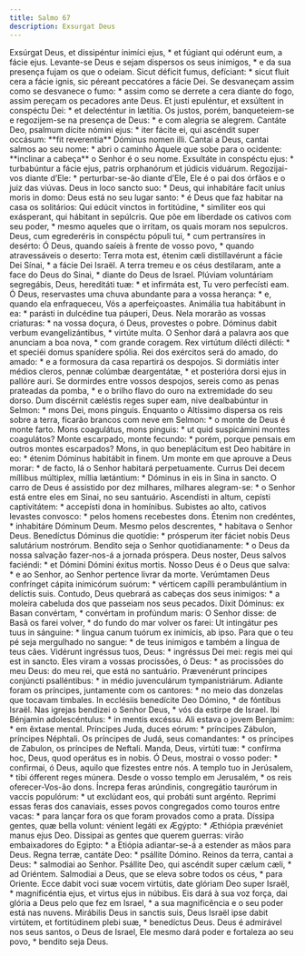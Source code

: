```yaml
---
title: Salmo 67
description: Exsurgat Deus
---
```


<div class="grid grid-cols-2 gap-5">
  <span class="text-justify">
    Exsúrgat Deus, et dissipéntur inimíci ejus, * et fúgiant qui odérunt eum, a
    fácie ejus.
  </span>
  <span class="text-justify">
    Levante-se Deus e sejam dispersos os seus inimigos, * e da sua presença
    fujam os que o odeiam.
  </span>
  <span class="text-justify">
    Sicut déficit fumus, defíciant: * sicut fluit cera a fácie ignis, sic
    péreant peccatóres a fácie Dei.
  </span>
  <span class="text-justify">
    Se desvaneçam assim como se desvanece o fumo: * assim como se derrete a cera
    diante do fogo, assim pereçam os pecadores ante Deus.
  </span>
  <span class="text-justify">
    Et justi epuléntur, et exsúltent in conspéctu Dei: * et delecténtur in
    lætítia.
  </span>
  <span class="text-justify">
    Os justos, porém, banqueteiem-se e regozijem-se na presença de Deus: * e com
    alegria se alegrem.
  </span>
  <span class="text-justify">
    Cantáte Deo, psalmum dícite nómini ejus: * iter fácite ei, qui ascéndit
    super occásum: **fit reverentia** Dóminus nomen illi.
  </span>
  <span class="text-justify">
    Cantai a Deus, cantai salmos ao seu nome: * abri o caminho Àquele que sobe
    para o ocidente: **inclinar a cabeça** o Senhor é o seu nome.
  </span>
  <span class="text-justify">
    Exsultáte in conspéctu ejus: * turbabúntur a fácie ejus, patris orphanórum
    et júdicis viduárum.
  </span>
  <span class="text-justify">
    Regozijai-vos diante d’Ele: * perturbar-se-ão diante d’Ele, Ele é o pai dos
    órfãos e o juiz das viúvas.
  </span>
  <span class="text-justify">
    Deus in loco sancto suo: * Deus, qui inhabitáre facit uníus moris in domo:
  </span>
  <span class="text-justify">
    Deus está no seu lugar santo: * é Deus que faz habitar na casa os
    solitários:
  </span>
  <span class="text-justify">
    Qui edúcit vinctos in fortitúdine, * simíliter eos qui exásperant, qui
    hábitant in sepúlcris.
  </span>
  <span class="text-justify">
    Que põe em liberdade os cativos com seu poder, * mesmo aqueles que o
    irritam, os quais moram nos sepulcros.
  </span>
  <span class="text-justify">
    Deus, cum egrederéris in conspéctu pópuli tui, * cum pertransíres in
    desérto:
  </span>
  <span class="text-justify">
    Ó Deus, quando saíeis à frente de vosso povo, * quando atravessáveis o
    deserto:
  </span>
  <span class="text-justify">
    Terra mota est, étenim cæli distillavérunt a fácie Dei Sínai, * a fácie Dei
    Israël.
  </span>
  <span class="text-justify">
    A terra tremeu e os céus destilaram, ante a face do Deus do Sinai, * diante
    do Deus de Israel.
  </span>
  <span class="text-justify">
    Plúviam voluntáriam segregábis, Deus, hereditáti tuæ: * et infirmáta est, Tu
    vero perfecísti eam.
  </span>
  <span class="text-justify">
    Ó Deus, reservastes uma chuva abundante para a vossa herança: * e, quando
    ela enfraqueceu, Vós a aperfeiçoastes.
  </span>
  <span class="text-justify">
    Animália tua habitábunt in ea: * parásti in dulcédine tua páuperi, Deus.
  </span>
  <span class="text-justify">
    Nela morarão as vossas criaturas: * na vossa doçura, ó Deus, provestes o
    pobre.
  </span>
  <span class="text-justify">
    Dóminus dabit verbum evangelizántibus, * virtúte multa.
  </span>
  <span class="text-justify">
    O Senhor dará a palavra aos que anunciam a boa nova, * com grande coragem.
  </span>
  <span class="text-justify">
    Rex virtútum dilécti dilécti: * et speciéi domus spanídere spólia.
  </span>
  <span class="text-justify">
    Rei dos exércitos será do amado, do amado: * e a formosura da casa repartirá
    os despojos.
  </span>
  <span class="text-justify">
    Si dormiátis inter médios cleros, pennæ colúmbæ deargentátæ, * et posterióra
    dorsi ejus in pallóre auri.
  </span>
  <span class="text-justify">
    Se dormirdes entre vossos despojos, sereis como as penas prateadas da pomba,
    * e o brilho flavo do ouro na extremidade do seu dorso.
  </span>
  <span class="text-justify">
    Dum discérnit cæléstis reges super eam, nive dealbabúntur in Selmon: * mons
    Dei, mons pinguis.
  </span>
  <span class="text-justify">
    Enquanto o Altíssimo dispersa os reis sobre a terra, ficarão brancos com
    neve em Selmon: * o monte de Deus é monte farto.
  </span>
  <span class="text-justify">
    Mons coagulátus, mons pinguis: * ut quid suspicámini montes coagulátos?
  </span>
  <span class="text-justify">
    Monte escarpado, monte fecundo: * porém, porque pensais em outros montes
    escarpados?
  </span>
  <span class="text-justify">
    Mons, in quo beneplácitum est Deo habitáre in eo: * étenim Dóminus habitábit
    in finem.
  </span>
  <span class="text-justify">
    Um monte em que aprouve a Deus morar: * de facto, lá o Senhor habitará
    perpetuamente.
  </span>
  <span class="text-justify">
    Currus Dei decem míllibus múltiplex, míllia lætántium: * Dóminus in eis in
    Sina in sancto.
  </span>
  <span class="text-justify">
    O carro de Deus é assistido por dez milhares, milhares alegram-se: * o
    Senhor está entre eles em Sinai, no seu santuário.
  </span>
  <span class="text-justify">
    Ascendísti in altum, cepísti captivitátem: * accepísti dona in homínibus.
  </span>
  <span class="text-justify">
    Subistes ao alto, cativos levastes convosco: * pelos homens recebestes dons.
  </span>
  <span class="text-justify">
    Étenim non credéntes, * inhabitáre Dóminum Deum.
  </span>
  <span class="text-justify">
    Mesmo pelos descrentes, * habitava o Senhor Deus.
  </span>
  <span class="text-justify">
    Benedíctus Dóminus die quotídie: * prósperum iter fáciet nobis Deus
    salutárium nostrórum.
  </span>
  <span class="text-justify">
    Bendito seja o Senhor quotidianamente: * o Deus da nossa salvação
    fazer-nos-á a jornada próspera.
  </span>
  <span class="text-justify">
    Deus noster, Deus salvos faciéndi: * et Dómini Dómini éxitus mortis.
  </span>
  <span class="text-justify">
    Nosso Deus é o Deus que salva: * e ao Senhor, ao Senhor pertence livrar da
    morte.
  </span>
  <span class="text-justify">
    Verúmtamen Deus confrínget cápita inimicórum suórum: * vérticem capílli
    perambulántium in delíctis suis.
  </span>
  <span class="text-justify">
    Contudo, Deus quebrará as cabeças dos seus inimigos: * a moleira cabeluda
    dos que passeiam nos seus pecados.
  </span>
  <span class="text-justify">
    Dixit Dóminus: ex Basan convértam, * convértam in profúndum maris:
  </span>
  <span class="text-justify">
    O Senhor disse: de Basã os farei volver, * do fundo do mar volver os farei:
  </span>
  <span class="text-justify">
    Ut intingátur pes tuus in sánguine: * lingua canum tuórum ex inimícis, ab
    ipso.
  </span>
  <span class="text-justify">
    Para que o teu pé seja mergulhado no sangue: * de teus inimigos e também a
    língua de teus cães.
  </span>
  <span class="text-justify">
    Vidérunt ingréssus tuos, Deus: * ingréssus Dei mei: regis mei qui est in
    sancto.
  </span>
  <span class="text-justify">
    Eles viram a vossas procissões, ó Deus: * as procissões do meu Deus: do meu
    rei, que está no santuário.
  </span>
  <span class="text-justify">
    Prævenérunt príncipes conjúncti psalléntibus: * in médio juvenculárum
    tympanistriárum.
  </span>
  <span class="text-justify">
    Adiante foram os príncipes, juntamente com os cantores: * no meio das
    donzelas que tocavam timbales.
  </span>
  <span class="text-justify">
    In ecclésiis benedícite Deo Dómino, * de fóntibus Israël.
  </span>
  <span class="text-justify">
    Nas igrejas bendizei o Senhor Deus, * vós da estirpe de Israel.
  </span>
  <span class="text-justify">
    Ibi Bénjamin adolescéntulus: * in mentis excéssu.
  </span>
  <span class="text-justify">
    Ali estava o jovem Benjamim: * em êxtase mental.
  </span>
  <span class="text-justify">
    Príncipes Juda, duces eórum: * príncipes Zábulon, príncipes Néphtali.
  </span>
  <span class="text-justify">
    Os príncipes de Judá, seus comandantes: * os príncipes de Zabulon, os
    príncipes de Neftali.
  </span>
  <span class="text-justify">
    Manda, Deus, virtúti tuæ: * confírma hoc, Deus, quod operátus es in nobis.
  </span>
  <span class="text-justify">
    Ó Deus, mostrai o vosso poder: * confirmai, ó Deus, aquilo que fizestes
    entre nós.
  </span>
  <span class="text-justify">
    A templo tuo in Jerúsalem, * tibi ófferent reges múnera.
  </span>
  <span class="text-justify">
    Desde o vosso templo em Jerusalém, * os reis oferecer-Vos-ão dons.
  </span>
  <span class="text-justify">
    Íncrepa feras arúndinis, congregátio taurórum in vaccis populórum: * ut
    exclúdant eos, qui probáti sunt argénto.
  </span>
  <span class="text-justify">
    Reprimi essas feras dos canaviais, esses povos congregados como touros entre
    vacas: * para lançar fora os que foram provados como a prata.
  </span>
  <span class="text-justify">
    Díssipa gentes, quæ bella volunt: vénient legáti ex Ægýpto: * Æthiópia
    prævéniet manus ejus Deo.
  </span>
  <span class="text-justify">
    Dissipai as gentes que querem guerras: virão embaixadores do Egipto: * a
    Etiópia adiantar-se-á a estender as mãos para Deus.
  </span>
  <span class="text-justify">Regna terræ, cantáte Deo: * psállite Dómino.</span>
  <span class="text-justify">
    Reinos da terra, cantai a Deus: * salmodiai ao Senhor.
  </span>
  <span class="text-justify">
    Psállite Deo, qui ascéndit super cælum cæli, * ad Oriéntem.
  </span>
  <span class="text-justify">
    Salmodiai a Deus, que se eleva sobre todos os céus, * para Oriente.
  </span>
  <span class="text-justify">
    Ecce dabit voci suæ vocem virtútis, date glóriam Deo super Israël, *
    magnificéntia ejus, et virtus ejus in núbibus.
  </span>
  <span class="text-justify">
    Eis dará à sua voz força, dai glória a Deus pelo que fez em Israel, * a sua
    magnificência e o seu poder está nas nuvens.
  </span>
  <span class="text-justify">
    Mirábilis Deus in sanctis suis, Deus Israël ipse dabit virtútem, et
    fortitúdinem plebi suæ, * benedíctus Deus.
  </span>
  <span class="text-justify">
    Deus é admirável nos seus santos, o Deus de Israel, Ele mesmo dará poder e
    fortaleza ao seu povo, * bendito seja Deus.
  </span>
</div>
